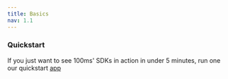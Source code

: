 ```yaml
---
title: Basics
nav: 1.1
---
```


<Content alias="basics" />

### Quickstart

If you just want to see 100ms' SDKs in action in under 5 minutes, run one our quickstart [app](/ios/v2/guides/Quickstart)
